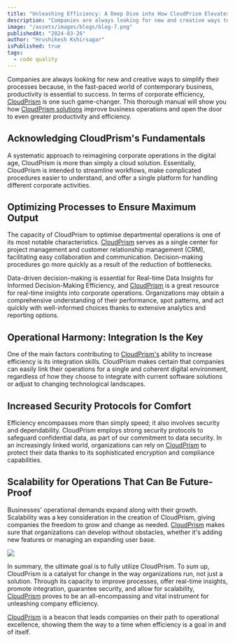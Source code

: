 ```yaml
---
title: "Unleashing Efficiency: A Deep Dive into How CloudPrism Elevates Business Operations"
description: "Companies are always looking for new and creative ways to simplify their processes because, in the fast-paced world of contemporary business, productivity is essential to success. In terms of corporate efficiency, CloudPrism is one such game-changer. This thorough manual will show you how CloudPrism solutions improve business operations and open the door to even greater productivity and efficiency."
image: "/assets/images/blogs/blog-7.png"
publishedAt: "2024-03-26"
author: "Hrushikesh Kshirsagar"
isPublished: true
tags:
  - code quality
---
```


Companies are always looking for new and creative ways to simplify their processes because, in the fast-paced world of contemporary business, productivity is essential to success. In terms of corporate efficiency, [CloudPrism](https://cloudprism.in) is one such game-changer. This thorough manual will show you how [CloudPrism solutions](https://cloudprism.in/salesforce-services) improve business operations and open the door to even greater productivity and efficiency.

## Acknowledging CloudPrism's Fundamentals

A systematic approach to reimagining corporate operations in the digital age, CloudPrism is more than simply a cloud solution. Essentially, CloudPrism is intended to streamline workflows, make complicated procedures easier to understand, and offer a single platform for handling different corporate activities.

## Optimizing Processes to Ensure Maximum Output

The capacity of CloudPrism to optimise departmental operations is one of its most notable characteristics. [CloudPrism](https://cloudprism.in/salesforce-services) serves as a single center for project management and customer relationship management (CRM), facilitating easy collaboration and communication. Decision-making procedures go more quickly as a result of the reduction of bottlenecks.

Data-driven decision-making is essential for Real-time Data Insights for Informed Decision-Making Efficiency, and [CloudPrism](https://cloudprism.in/salesforce-services) is a great resource for real-time insights into corporate operations. Organizations may obtain a comprehensive understanding of their performance, spot patterns, and act quickly with well-informed choices thanks to extensive analytics and reporting options.

## Operational Harmony: Integration Is the Key

One of the main factors contributing to [CloudPrism's](https://cloudprism.in/salesforce-services) ability to increase efficiency is its integration skills. CloudPrism makes certain that companies can easily link their operations for a single and coherent digital environment, regardless of how they choose to integrate with current software solutions or adjust to changing technological landscapes.

## Increased Security Protocols for Comfort

Efficiency encompasses more than simply speed; it also involves security and dependability. CloudPrism employs strong security protocols to safeguard confidential data, as part of our commitment to data security. In an increasingly linked world, organizations can rely on [CloudPrism](https://cloudprism.in/salesforce-services) to protect their data thanks to its sophisticated encryption and compliance capabilities.

## Scalability for Operations That Can Be Future-Proof

Businesses' operational demands expand along with their growth. Scalability was a key consideration in the creation of CloudPrism, giving companies the freedom to grow and change as needed. [CloudPrism](https://cloudprism.in/salesforce-services) makes sure that organizations can develop without obstacles, whether it's adding new features or managing an expanding user base.

<Image src="/assets/images/blogs/blog-8.png" />

In summary, the ultimate goal is to fully utilize CloudPrism.
To sum up, CloudPrism is a catalyst for change in the way organizations run, not just a solution. Through its capacity to improve processes, offer real-time insights, promote integration, guarantee security, and allow for scalability, [CloudPrism]("https://cloudprism.in/salesforce-services) proves to be an all-encompassing and vital instrument for unleashing company efficiency.

[CloudPrism](https://cloudprism.in/salesforce-services) is a beacon that leads companies on their path to operational excellence, showing them the way to a time when efficiency is a goal in and of itself.
